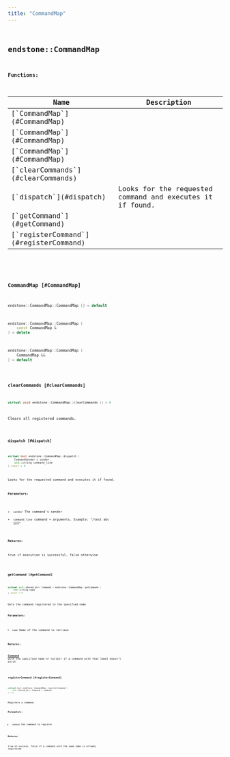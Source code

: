 ```yaml
---
title: "CommandMap"
---
```


## <code className="doc-symbol doc-symbol-class"/> endstone::CommandMap

















**Functions:**

<table>
<thead>
   <tr>
      <th>Name</th>
      <th>Description</th>
   </tr>
</thead>
<tbody>
<tr key="classendstone_1_1_command_map_1a25331c5810be15454974aaefe3fbc68b">
    <td>[`CommandMap`](#CommandMap)</td>
    <td></td>
</tr>
<tr key="classendstone_1_1_command_map_1afc2b0e7676d5d23fffb429c5910a1645">
    <td>[`CommandMap`](#CommandMap)</td>
    <td></td>
</tr>
<tr key="classendstone_1_1_command_map_1a4ebefdf37ff6f59a731c03217fe4bb9c">
    <td>[`CommandMap`](#CommandMap)</td>
    <td></td>
</tr>
<tr key="classendstone_1_1_command_map_1a668e38f90aad2458f33563f84d87c95a">
    <td>[`clearCommands`](#clearCommands)</td>
    <td></td>
</tr>
<tr key="classendstone_1_1_command_map_1a4f06f0f67a32638079499c1b8bbc8dbc">
    <td>[`dispatch`](#dispatch)</td>
    <td>Looks for the requested command and executes it if found.</td>
</tr>
<tr key="classendstone_1_1_command_map_1a8b44b32258c2a2d0dabfcc3618f1f383">
    <td>[`getCommand`](#getCommand)</td>
    <td></td>
</tr>
<tr key="classendstone_1_1_command_map_1a5b3beafddf2091946afee009ae1cf5de">
    <td>[`registerCommand`](#registerCommand)</td>
    <td></td>
</tr>
</tbody>
</table>

### <code className="doc-symbol doc-symbol-function"/> CommandMap [#CommandMap]



```cpp
endstone::CommandMap::CommandMap () = default
```

```cpp
endstone::CommandMap::CommandMap (
    const CommandMap &
) = delete
```

```cpp
endstone::CommandMap::CommandMap (
    CommandMap &&
) = default
```
### <code className="doc-symbol doc-symbol-function"/> clearCommands [#clearCommands]

```cpp
virtual void endstone::CommandMap::clearCommands () = 0
```


Clears all registered commands. 


        
### <code className="doc-symbol doc-symbol-function"/> dispatch [#dispatch]

```cpp
virtual bool endstone::CommandMap::dispatch (
    CommandSender & sender,
    std::string command_line
) const = 0
```

Looks for the requested command and executes it if found.





**Parameters:**


* `sender` The command's sender 
* `command_line` command + arguments. Example: "/test abc 123" 



**Returns:**

true if execution is successful, false otherwise 





        
### <code className="doc-symbol doc-symbol-function"/> getCommand [#getCommand]

```cpp
virtual std::shared_ptr< Command > endstone::CommandMap::getCommand (
    std::string name
) const = 0
```


Gets the command registered to the specified name




**Parameters:**


* `name` Name of the command to retrieve 



**Returns:**

[**Command**](classendstone_1_1_command.md) with the specified name or nullptr if a command with that label doesn't exist 





        
### <code className="doc-symbol doc-symbol-function"/> registerCommand [#registerCommand]

```cpp
virtual bool endstone::CommandMap::registerCommand (
    std::shared_ptr< Command > command
) = 0
```


Registers a command.




**Parameters:**


* `command` the command to register 



**Returns:**

true on success, false if a command with the same name is already registered 





        